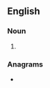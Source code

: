 ==English==

===Noun===
{{head|en|noun form}}

# {{plural of|en|quitline}}

===Anagrams===
* {{anagrams|en|a=eiilnqstu|quintiles}}